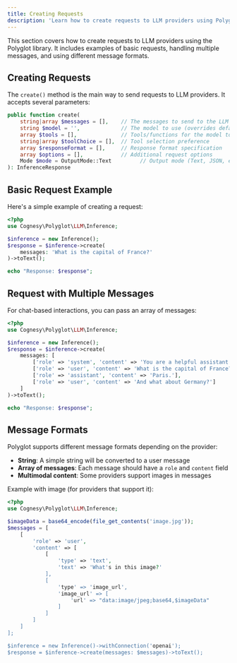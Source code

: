 ```yaml
---
title: Creating Requests
description: 'Learn how to create requests to LLM providers using Polyglot.'
---
```


This section covers how to create requests to LLM providers using the Polyglot library. It includes examples of basic requests, handling multiple messages, and using different message formats.


## Creating Requests

The `create()` method is the main way to send requests to LLM providers. It accepts several parameters:

```php
public function create(
    string|array $messages = [],    // The messages to send to the LLM
    string $model = '',             // The model to use (overrides default)
    array $tools = [],              // Tools/functions for the model to use
    string|array $toolChoice = [],  // Tool selection preference
    array $responseFormat = [],     // Response format specification
    array $options = [],            // Additional request options
    Mode $mode = OutputMode::Text         // Output mode (Text, JSON, etc.)
): InferenceResponse
```



## Basic Request Example

Here's a simple example of creating a request:

```php
<?php
use Cognesy\Polyglot\LLM\Inference;

$inference = new Inference();
$response = $inference->create(
    messages: 'What is the capital of France?'
)->toText();

echo "Response: $response";
```


## Request with Multiple Messages

For chat-based interactions, you can pass an array of messages:

```php
<?php
use Cognesy\Polyglot\LLM\Inference;

$inference = new Inference();
$response = $inference->create(
    messages: [
        ['role' => 'system', 'content' => 'You are a helpful assistant who provides concise answers.'],
        ['role' => 'user', 'content' => 'What is the capital of France?'],
        ['role' => 'assistant', 'content' => 'Paris.'],
        ['role' => 'user', 'content' => 'And what about Germany?']
    ]
)->toText();

echo "Response: $response";
```


## Message Formats

Polyglot supports different message formats depending on the provider:

- **String**: A simple string will be converted to a user message
- **Array of messages**: Each message should have a `role` and `content` field
- **Multimodal content**: Some providers support images in messages

Example with image (for providers that support it):

```php
<?php
use Cognesy\Polyglot\LLM\Inference;

$imageData = base64_encode(file_get_contents('image.jpg'));
$messages = [
    [
        'role' => 'user',
        'content' => [
            [
                'type' => 'text',
                'text' => 'What's in this image?'
            ],
            [
                'type' => 'image_url',
                'image_url' => [
                    'url' => "data:image/jpeg;base64,$imageData"
                ]
            ]
        ]
    ]
];

$inference = new Inference()->withConnection('openai');
$response = $inference->create(messages: $messages)->toText();
```
